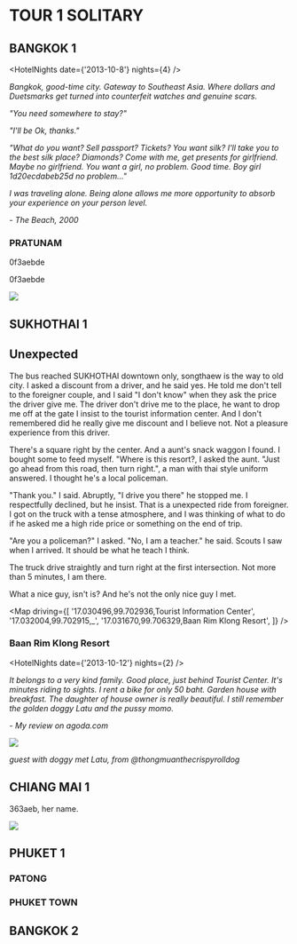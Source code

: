 
# TOUR 1 SOLITARY
## BANGKOK 1

<HotelNights date={'2013-10-8'} nights={4} />

_Bangkok, good-time city. Gateway to Southeast Asia. Where dollars and Duetsmarks get turned into counterfeit watches and genuine scars._

_"You need somewhere to stay?"_

_"I'll be Ok, thanks."_

_"What do you want? Sell passport? Tickets? You want silk? I'll take you to the best silk place? Diamonds? Come with me, get presents for girlfriend. Maybe no girlfriend. You want a girl, no problem. Good time. Boy girl <Cryptor>1d20ecdabeb25d</Cryptor> no problem..."_

_I was traveling alone. Being alone allows me more opportunity to absorb your experience on your person level._

_- The Beach, 2000_

### PRATUNAM

<p>
  <Cryptor>0f3aebde</Cryptor>
</p>

<p>
  <Cryptor>0f3aebde</Cryptor>
</p>

<img src={thebeach2000} />

## SUKHOTHAI 1

## Unexpected

The bus reached SUKHOTHAI downtown only, songthaew is the way to old city.
I asked a discount from a driver, and he said yes.
He told me don't tell to the foreigner couple, and I said "I don't know" when they ask the price the driver give me.
The driver don't drive me to the place, he want to drop me off at the gate
I insist to the tourist information center.
And I don't remembered did he really give me discount and I believe not.
Not a pleasure experience from this driver.

There's a square right by the center.
And a aunt's snack waggon I found.
I bought some to feed myself.
"Where is this resort?, I asked the aunt.
"Just go ahead from this road, then turn right.",
a man with thai style uniform answered.
I thought he's a local policeman.

"Thank you." I said.
Abruptly, "I drive you there" he stopped me.
I respectfully declined, but he insist.
That is a unexpected ride from foreigner.
I got on the truck with a tense atmosphere,
and I was thinking of what to do if he asked me a high ride price or something on the end of trip.

"Are you a policeman?" I asked.
"No, I am a teacher." he said.
Scouts I saw when I arrived.
It should be what he teach I think.

The truck drive straightly and turn right at the first intersection.
Not more than 5 minutes, I am there.

What a nice guy, isn't is?
And he's not the only nice guy I met.

<Map driving={[ '17.030496,99.702936,Tourist Information Center', '17.032004,99.702915,_', '17.031670,99.706329,Baan Rim Klong Resort', ]} />

### Baan Rim Klong Resort

<HotelNights date={'2013-10-12'} nights={2} />

*It belongs to a very kind family.*
*Good place, just behind Tourist Center.*
*It's minutes riding to sights.*
*I rent a bike for only 50 baht.*
*Garden house with breakfast.*
*The daughter of house owner is really beautiful.*
*I still remember the golden doggy Latu and the pussy momo.*

_- My review on agoda.com_

<img src={Latu} />

_guest with doggy met Latu, from @thongmuanthecrispyrolldog_

## CHIANG MAI 1

<Cryptor>363aeb</Cryptor>, her name.

<img src={sara} />

## PHUKET 1

### PATONG

### PHUKET TOWN

## BANGKOK 2
